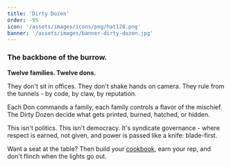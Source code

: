 ```yaml
---
title: 'Dirty Dozen'
order: -95
icon: '/assets/images/icons/png/hat128.png'
banner: '/assets/images/banner-dirty-dozen.jpg'
---
```


### The backbone of the burrow.

**Twelve families. Twelve dons.**

They don't sit in offices. They don't shake hands on camera. They rule from the tunnels - by code, by claw, by reputation.

Each Don commands a family, each family controls a flavor of the mischief. The Dirty Dozen decide what gets printed, burned, hatched, or hidden.

This isn't politics. This isn't democracy. It's syndicate governance - where respect is earned, not given, and power is passed like a knife: blade-first.

Want a seat at the table? Then build your [cookbook](./cookbook), earn your rep, and don't flinch when the lights go out.
